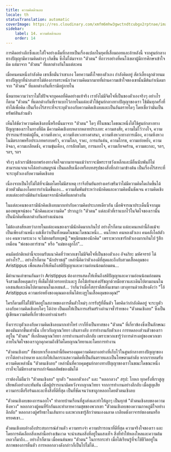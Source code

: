 ```yaml
---
title: ความคิดด้านลบ
locale: th
statusTranslation: automatic
coverImage: https://res.cloudinary.com/xmfm6mhw3gwctndtcubgx2rptnae/image/upload/v1740468922/small_cover_tratado_de_psicologia_revolucionaria_a4c0dca4e0.webp
sidebar:
    label: 14. ความคิดด้านลบ
    order: 14
---
```

การคิดอย่างลึกซึ้งและใส่ใจอย่างเต็มที่กลายเป็นเรื่องแปลกในยุคที่เสื่อมถอยและล้าหลังนี้ จากศูนย์กลางทางปัญญามีความคิดต่างๆ เกิดขึ้น ซึ่งไม่ได้มาจาก "ตัวตน" ที่ถาวรอย่างที่คนโง่เขลาผู้มีการศึกษาเข้าใจผิด แต่มาจาก "ตัวตน" ที่แตกต่างกันในแต่ละคน

เมื่อคนคนหนึ่งกำลังคิด เขาเชื่อมั่นว่าเขาเอง โดยความตั้งใจของตัวเอง กำลังคิดอยู่ สัตว์เลี้ยงลูกด้วยนมทางปัญญาที่น่าสงสารไม่ต้องการตระหนักว่าความคิดมากมายที่ผ่านความเข้าใจของเขานั้นมีต้นกำเนิดมาจาก "ตัวตน" ที่แตกต่างกันที่เรามีอยู่ภายใน

นี่หมายความว่าเราไม่ใช่ปัจเจกบุคคลที่คิดอย่างแท้จริง เรายังไม่มีจิตใจที่เป็นของตัวเองจริงๆ อย่างไรก็ตาม "ตัวตน" ที่แตกต่างกันที่เราแบกไว้ภายในแต่ละตัวใช้ศูนย์กลางทางปัญญาของเรา ใช้มันทุกครั้งที่ทำได้เพื่อคิด เป็นเรื่องไร้สาระที่จะระบุตัวเองกับความคิดเชิงลบและเป็นอันตรายใดๆ โดยเชื่อว่ามันเป็นทรัพย์สินส่วนตัว

เห็นได้ชัดว่าความคิดเชิงลบนี้หรือนั้นมาจาก "ตัวตน" ใดๆ ที่ในขณะใดขณะหนึ่งได้ใช้ศูนย์กลางทางปัญญาของเราในทางที่ผิด มีความคิดเชิงลบหลากหลายประเภท: ความสงสัย, ความไม่ไว้วางใจ, ความปรารถนาร้ายต่อผู้อื่น, ความหึงหวง, ความหึงหวงทางศาสนา, ความหึงหวงทางการเมือง, ความหึงหวงในมิตรภาพหรือประเภทครอบครัว, ความโลภ, ราคะ, การแก้แค้น, ความโกรธ, ความเย่อหยิ่ง, ความอิจฉา, ความเกลียดชัง, ความขุ่นเคือง, การลักขโมย, การนอกใจ, ความเกียจคร้าน, ความตะกละ, ฯลฯ, ฯลฯ, ฯลฯ

จริงๆ แล้วเรามีข้อบกพร่องทางจิตใจมากมายจนแม้ว่าเราจะมีพระราชวังเหล็กและมีลิ้นนับพันก็ไม่สามารถแจกแจงได้อย่างสมบูรณ์ เป็นผลสืบเนื่องหรือบทสรุปของสิ่งที่กล่าวมาข้างต้น เป็นเรื่องไร้สาระที่จะระบุตัวเองกับความคิดเชิงลบ

เนื่องจากเป็นไปไม่ได้ที่จะมีผลโดยไม่มีสาเหตุ เราจึงยืนยันอย่างเคร่งขรึมว่าไม่มีความคิดใดเกิดขึ้นได้ด้วยตัวมันเองโดยการกำเนิดขึ้นเอง... ความสัมพันธ์ระหว่างนักคิดและความคิดนั้นชัดเจน ความคิดเชิงลบแต่ละอย่างมีต้นกำเนิดมาจากนักคิดที่แตกต่างกัน

ในแต่ละคนของเรามีนักคิดเชิงลบมากเท่ากับความคิดประเภทเดียวกัน เมื่อพิจารณาประเด็นนี้จากมุมมองพหูพจน์ของ "นักคิดและความคิด" ปรากฏว่า "ตัวตน" แต่ละตัวที่เราแบกไว้ในจิตใจของเรานั้นเป็นนักคิดที่แตกต่างกันอย่างแน่นอน

ไม่ต้องสงสัยเลยว่าภายในแต่ละคนของเรามีนักคิดมากเกินไป อย่างไรก็ตาม แต่ละคนเหล่านี้ถึงแม้จะเป็นเพียงส่วนหนึ่ง แต่เชื่อว่าเป็นทั้งหมดในขณะใดขณะหนึ่ง... คนโกหก คนหลงตัวเอง คนคลั่งไคล้ตัวเอง คนหวาดระแวง จะไม่ยอมรับทฤษฎี "พหุนิยมของนักคิด" เพราะพวกเขารักตัวเองมากเกินไป รู้สึกเหมือน "พ่อของทาร์ซาน" หรือ "แม่ของลูกไก่"...

คนผิดปกติเหล่านี้จะยอมรับแนวคิดที่ว่าพวกเขาไม่มีจิตใจที่เป็นของตัวเอง อัจฉริยะ มหัศจรรย์ ได้อย่างไร?... อย่างไรก็ตาม "นักปราชญ์" เหล่านี้คิดว่าตัวเองดีที่สุดและถึงกับสวมเสื้อคลุมของ Aristippus เพื่อแสดงให้เห็นถึงสติปัญญาและความอ่อนน้อมถ่อมตน...

มีตำนานเล่าขานกันมาว่า Aristippus ต้องการแสดงให้เห็นถึงสติปัญญาและความอ่อนน้อมถ่อมตน จึงสวมเสื้อคลุมเก่าๆ ที่เต็มไปด้วยรอยปะและรู ถือไม้เท้าแห่งปรัชญาด้วยมือขวาและเดินไปตามถนนในเอเธนส์และเดินไปตามถนนในเอเธนส์... ว่ากันว่าเมื่อโสกราตีสเห็นเขามา เขาอุทานด้วยเสียงดังว่า "โอ้ Aristippus ความเย่อหยิ่งของคุณมองเห็นได้ทะลุรูในเสื้อคลุมของคุณ!"

ใครก็ตามที่ไม่ใช้ชีวิตอยู่ในสภาพของการตื่นตัวใหม่ๆ การรับรู้ที่ตื่นตัว โดยคิดว่ากำลังคิดอยู่ จะระบุตัวเองกับความคิดเชิงลบใดๆ ได้ง่าย เป็นผลให้เป็นการเสริมสร้างอำนาจชั่วร้ายของ "ตัวตนเชิงลบ" ซึ่งเป็นผู้เขียนความคิดที่เกี่ยวข้องอย่างน่าเศร้า

ยิ่งเราระบุตัวเองกับความคิดเชิงลบมากเท่าไหร่ เราก็ยิ่งเป็นทาสของ "ตัวตน" ที่เกี่ยวข้องซึ่งเป็นลักษณะของมันมากขึ้นเท่านั้น เกี่ยวกับญาณวิทยา เส้นทางลับ การทำงานกับตัวเอง การทดลองส่วนตัวของเราอยู่ใน "ตัวตน" ที่เกลียดญาณวิทยา การทำงานอย่างลึกลับ เพราะพวกเขารู้ว่าการดำรงอยู่ของพวกเขาภายในจิตใจของเราถูกคุกคามถึงชีวิตโดยญาณวิทยาและโดยการทำงาน

"ตัวตนเชิงลบ" ที่ชอบหาเรื่องเหล่านี้ยึดครองมุมความคิดบางอย่างที่เก็บไว้ในศูนย์กลางทางปัญญาของเราได้อย่างง่ายดาย และก่อให้เกิดกระแสความคิดที่เป็นอันตรายและเป็นโทษตามลำดับ หากเรายอมรับความคิดเหล่านั้น "ตัวตนเชิงลบ" เหล่านั้นที่ควบคุมศูนย์กลางทางปัญญาของเราในขณะใดขณะหนึ่ง เราก็จะไม่มีทางสามารถกำจัดผลลัพธ์ของมันได้

เราต้องไม่ลืมว่า "ตัวตนเชิงลบ" ทุกตัว "หลอกตัวเอง" และ "หลอกลวง" สรุป: โกหก ทุกครั้งที่เราสูญเสียพลังอย่างกะทันหัน เมื่อผู้ปรารถนาผิดหวังจากญาณวิทยา จากการทำงานอย่างลึกลับ เมื่อสูญเสียความกระตือรือร้นและละทิ้งสิ่งที่ดีที่สุด เป็นที่ชัดเจนว่าเขาถูกหลอกโดยตัวตนเชิงลบ

"ตัวตนเชิงลบของการนอกใจ" ทำลายบ้านเรือนที่สูงส่งและทำให้ลูกๆ เป็นทุกข์ "ตัวตนเชิงลบของความหึงหวง" หลอกลวงผู้คนที่รักกันและทำลายความสุขของพวกเขา "ตัวตนเชิงลบของความภาคภูมิใจอย่างลึกลับ" หลอกลวงผู้ศรัทธาในเส้นทาง และพวกเขารู้สึกว่าตนเองฉลาด เกลียดชังอาจารย์ของตนหรือทรยศเขา...

ตัวตนเชิงลบอ้างถึงประสบการณ์ส่วนตัว ความทรงจำ ความปรารถนาที่ดีที่สุด ความจริงใจของเรา และโดยการคัดเลือกสิ่งเหล่านี้อย่างเข้มงวด จะนำเสนอสิ่งที่อยู่ในแสงเท็จ สิ่งที่ทำให้หลงใหลและความล้มเหลวก็มาถึง... อย่างไรก็ตาม เมื่อคนค้นพบ "ตัวตน" ในการกระทำ เมื่อได้เรียนรู้ที่จะใช้ชีวิตอยู่ในสภาพของการตื่นตัว การหลอกลวงดังกล่าวก็เป็นไปไม่ได้...


